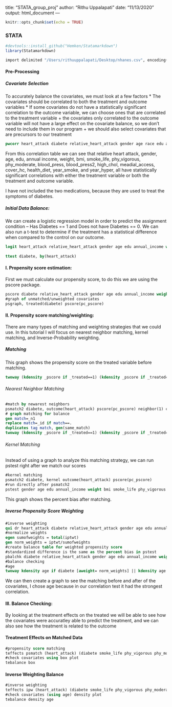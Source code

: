 title: "STATA_group_proj"
author: "Rithu Uppalapati"
date: "11/13/2020"
output: html_document
---

```r
knitr::opts_chunk$set(echo = TRUE)
```
### STATA
```r
#devtools::install_github("Hemken/Statamarkdown")
library(Statamarkdown)
```

```stata
import delimited "/Users/rithuuppalapati/Desktop/nhanes.csv", encoding(ISO-8859-1)
```
#### Pre-Processing
##### Covariate Selection
To accurately balance the covariates, we must look at a few factors
* The covariates should be correlated to both the treatment and outcome variables
* If some covariates do not have a statistically significant correlation to the outcome variable, we can choose ones that are correlated to the treatment variable
  + the covariates only correlated to the outcome variable will not have a large effect on the covariate balance, so we don't need to include them in our program
  + we should also select covariates that are precursors to our treatment 
  
```stata
pwcorr heart_attack diabete relative_heart_attack gender age race edu annual_income weight bmi smoke_life phy_vigorous phy_moderate blood_press blood_press2 hyper_med hbq_med high_chol meadial_access cover_hc health_diet year_smoke year_hyper, sig star(.05)
```
 
 From this correlation table we can see that relative heart attack, gender, age, edu, annual income, weight, bmi, smoke_life, phy_vigorous, phy_moderate, blood_press, blood_press2, high_chol, meadial_access, cover_hc, health_diet, year_smoke, and year_hyper, all have statistically significant correlations with either the treatment variable or both the treatment and outcome variable. 
 
I have not included the two medications, because they are used to treat the symptoms of diabetes.

##### Initial Data Balance:

We can create a logistic regression model in order to predict the assignment condition -- Has Diabetes == 1 and Does not have Diabetes == 0. We can also run a t-test to determine if the treatment has a statistical difference when compared to the control on our outcome.

```stata
logit heart_attack relative_heart_attack gender age edu annual_income weight bmi diabete smoke_life phy_vigorous phy_moderate blood_press blood_press2 high_chol meadial_access cover_hc health_diet year_smoke year_hyper
 
ttest diabete, by(heart_attack)
```

#### I. Propensity score estimation:
First we must calculate our propensity score, to do this we are using the pscore package. 

```stata
pscore diabete relative_heart_attack gender age edu annual_income weight bmi smoke_life phy_vigorous phy_moderate blood_press blood_press2 high_chol meadial_access cover_hc health_diet year_smoke year_hyper, pscore(pc_pscore) blockid(pc_block) detail
#graph of unmatched/unweighted covariates
psgraph, treated(diabete) pscore(pc_pscore)
```

#### II. Propensity score matching/weighting:
There are many types of matching and weighting strategies that we could use. 
In this tutorial I will focus on nearest neighbor matching, kernel matching, and Inverse-Probability weighting.

##### Matching 
This graph shows the propensity score on the treated variable before matching. 
```stata
twoway (kdensity _pscore if _treated==1) (kdensity _pscore if _treated==0, lpattern(dash)), legend( label( 1 "Diabetes") label( 2 "No Diabetes" ) ) xtitle("Propensity Score Before Matching") saving(before, replace)
```
###### Nearest Neighbor Matching
```stata
#match by newarest neighbors
psmatch2 diabete, outcome(heart_attack) pscore(pc_pscore) neighbor(1) caliper(.001) common
# graph matching for balance
gen match=_n1
replace match=_id if match==.
duplicates tag match, gen(same_match)
twoway (kdensity _pscore if _treated==1) (kdensity _pscore if _treated==0 & dup>0, lpattern(dash)), legend( label( 1 "Diabetes") label( 2 "No Diabetes" ) ) xtitle("Propensity Score After Matching") saving(before, replace)
```

###### Kernel Matching 
Instead of using a graph to analyze this matching strategy, we can run pstest right after we match our scores 
```stata
#kernel matching
psmatch2 diabete, kernel outcome(heart_attack) pscore(pc_pscore)
#run directly after psmatch2
pstest gender age edu annual_income weight bmi smoke_life phy_vigorous phy_moderate blood_press blood_press2 high_chol meadial_access cover_hc health_diet year_smoke year_hyper, both graph
```
This graph shows the percent bias after matching.

##### Inverse Propensity Score Weighting 

```stata
#inverse weighting 
qui dr heart_attack diabete relative_heart_attack gender age edu annual_income weight bmi smoke_life phy_vigorous phy_moderate blood_press blood_press2 high_chol meadial_access cover_hc health_diet year_smoke year_hyper, genvars
#normalize weights
egen sumofweights = total(iptwt)
gen norm_weights = iptwt/sumofweights
#create balance table for weighted propensity score
#standardized difference is the same as the percent bias in pstest
pbalchk diabete relative_heart_attack gender age edu annual_income weight bmi smoke_life phy_vigorous phy_moderate blood_press blood_press2 high_chol meadial_access cover_hc health_diet year_smoke year_hyper, wt(norm_weights)
#balance checking
#age 
twoway kdensity age if diabete [aweight= norm_weights] || kdensity age if !diabete [aweight=norm_weights]
```
We can then create a graph to see the matching before and after of the covariates, I chose age because in our correlation test it had the strongest correlation. 

#### III. Balance Checking:
By looking at the treatment effects on the treated we will be able to see how the covariates were accuratley able to predict the treatment, and we can also see how the treatment is related to the outcome 
  
#### Treatment Effects on Matched Data
```stata
#propensity score matching
teffects psmatch (heart_attack) (diabete smoke_life phy_vigorous phy_moderate blood_press blood_press2 high_chol meadial_access cover_hc health_diet year_smoke year_hyper relative_heart_attack gender age edu annual_income weight bmi), atet
#check covariates using box plot
tebalance box
```

#### Inverse Weighting Balance

```stata
#inverse weighting 
teffects ipw (heart_attack) (diabete smoke_life phy_vigorous phy_moderate blood_press blood_press2 high_chol meadial_access cover_hc health_diet year_smoke year_hyper relative_heart_attack gender age edu annual_income weight bmi), atet
#check covariates (using age) density plot
tebalance density age 
```
